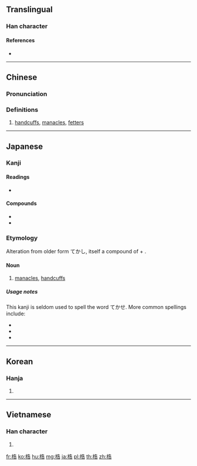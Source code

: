 ==Translingual==

===Han character===
{{Han char|rn=75|rad=木|as=07|sn=11|four=44961|canj=DHGR|ids=⿰木告}}

====References====
* {{Han ref|kx=0528.210|dkj=14841|dj=0917.090|hdz=21215.080|uh=688F|ud=26767|bh=D5C0|bd=54720}}

----

==Chinese==
{{zh-forms}}

===Pronunciation===
{{zh-pron
|m=gù,jué
|c=guk1
|mc=y
|oc=y
|ma=
|cat=n
}}

===Definitions===
# [[handcuffs]], [[manacle]]s, [[fetter]]s

----

==Japanese==

===Kanji===
{{ja-kanji|grade=uc|rs=木07}}

====Readings====
* {{ja-readings|on=[[こく]] (koku), [[かく]] (kaku)|kun=[[てかせ]] (tekase)}}

====Compounds====
* {{l|ja|梏桎|tr=こくしつ, kokushitsu|gloss=[[manacles]] and [[shackles]]}}
* {{l|ja|桎梏|tr=しっこく, shikkoku|gloss=[[shackles]] and [[manacles]]}}

===Etymology===
Alteration from older form てかし, itself a compound of {{m|ja|手||hand|tr=te}} + {{m|ja|架す||to bridge, to join two sides|tr=kasu}}.

====Noun====
# [[manacles]], [[handcuffs]]

=====Usage notes=====
This kanji is seldom used to spell the word てかせ. More common spellings include:
* {{l|ja|手枷}}
* {{l|ja|手械}}
* {{l|ja|手桎}}

----

==Korean==

===Hanja===
{{ko-hanja|hangeul=곡|eumhun=|rv=gok|mr=kok|y=kok}}

# {{defn|lang=ko|sort=木07}}

----

==Vietnamese==

===Han character===
{{vi-readings|rs=木07|hanviet=gáo}}

# {{defn|lang=vi|sort=木07}}

[[fr:梏]]
[[ko:梏]]
[[hu:梏]]
[[mg:梏]]
[[ja:梏]]
[[pl:梏]]
[[th:梏]]
[[zh:梏]]